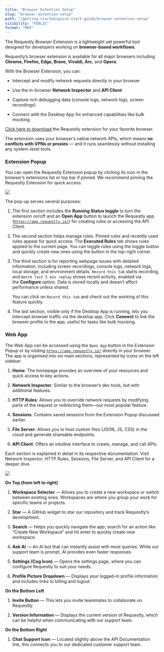 ```yaml
---
title: "Browser Extention Setup"
slug: "browser-extention-setup"
path: "/getting-started/quick-start-guide/browser-extention-setup"
visibility: "PUBLIC"
format: "MDX"
---
```


The Requestly Browser Extension is a lightweight yet powerful tool designed for developers working on **browser-based workflows**.

Requestly’s browser extension is available for all major browsers including **Chrome, Firefox, Edge, Brave, Vivaldi, Arc**, and **Opera**.

With the Browser Extension, you can:

* Intercept and modify network requests directly in your browser

* Use the in-browser **Network Inspector** and **API Client**

* Capture rich debugging data (console logs, network logs, screen recordings)

* Connect with the Desktop App for enhanced capabilities like bulk mocking

<Info>
  <a target="_blank" href="https://requestly.com/downloads/">Click here to download</a> the Requestly extension for your favorite browser.
</Info>

The extension uses your browser’s native network APIs, which means **no conflicts with VPNs or proxies** — and it runs seamlessly without installing any system-level tools.

### **Extension Popup**

You can open the Requestly Extension popup by clicking its icon in the browser’s extensions list or top bar if pinned. We recommend pinning the Requestly Extension for quick access.

<img src="/images/browser-extention-setup/7028b82e-1ff6-48a0-8e74-8ed0314b0612.png" align="center" fullwidth="false" />

The pop-up serves several purposes:

1. The first section includes the **Running Status toggle** to turn the extension on/off and an **Open App** button to launch the Requestly app ([`https://app.requestly.io/`](https://app.requestly.io/)) for creating rules or accessing the API Client.

2. The second section helps manage rules. Pinned rules and recently used rules appear for quick access. The **Executed Rules** tab shows rules applied to the current page. You can toggle rules using the toggle button and quickly create new ones using the button in the top-right corner.

3. The third section is for reporting webpage issues with detailed information, including screen recordings, console logs, network logs, local storage, and environment details. `Record this tab` starts recording, and `Watch last 5 min replay` shows recent activity, enabled via the **Configure** option. Data is stored locally and doesn’t affect performance unless shared.

   You can click on `Record this tab` and check out the working of this feature quickly.

4. The last section, visible only if the Desktop App is running, lets you intercept browser traffic via the desktop app. Click **Connect** to link the browser profile to the app, useful for tasks like bulk mocking.

### **Web App**

The Web App can be accessed using the `Open App` button in the Extension Popup or by visiting [`https://app.requestly.io/`](https://app.requestly.io/) directly in your browser. The app is organised into six main sections, represented by icons on the left sidebar:

1. **Home**: The homepage provides an overview of your resources and quick access to key actions.

2. **Network Inspector**: Similar to the browser’s dev tools, but with additional features.

3. **HTTP Rules**: Allows you to override network requests by modifying parts of the request or redirecting them—our most popular feature.

4. **Sessions**: Contains saved sessions from the Extension Popup discussed earlier.

5. **File Server**: Allows you to host custom files (JSON, JS, CSS) in the cloud and generate shareable endpoints.

6. **API Client**: Offers an intuitive interface to create, manage, and call APIs.

Each section is explained in detail in its respective documentation. Visit Network Inspector, HTTP Rules, Sessions, File Server, and API Client for a deeper dive.

<img src="/images/browser-extention-setup/2133a708-b409-4802-b4bb-ae45f034747c.png" align="center" fullwidth="false" />

**On Top (from left to right)**

1. **Workspace Selector** — Allows you to create a new workspace or switch between existing ones. Workspaces are where you group your work for specific teams or projects.

2. **Star** — A GitHub widget to star our repository and track Requestly’s development.

3. **Search** — Helps you quickly navigate the app; search for an action like “Create New Workspace” and hit enter to quickly create new workspace.

4. **Ask AI** — An AI bot that can instantly assist with most queries. While our support team is prompt, AI provides even faster responses.

5. **Settings (Cog Icon)** — Opens the settings page, where you can configure Requestly to suit your needs.

6. **Profile Picture Dropdown** — Displays your logged-in profile information and includes links to billing and logout.

**On the Bottom Left**

1. **Invite Button** — This lets you invite teammates to collaborate on Requestly.

2. **Version Information** — Displays the current version of Requestly, which can be helpful when communicating with our support team.

**On the Bottom Right**

1. **Chat Support Icon** — Located slightly above the API Documentation link, this connects you to our dedicated customer support team.
